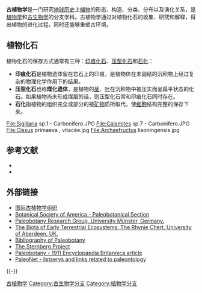 {{古生物}}
'''古植物学'''是一门研究[[地球历史|地球历史]]上[[植物|植物]]的形态、构造、分类、分布以及演化关系，是[[植物学|植物学]]和[[古生物学|古生物学]]的分支学科。古植物学通过对植物化石的收集、研究和解释，得出植物的进化过程，同时还能够重塑古环境。
==植物化石==
植物化石的保存方式通常有三种：[[印痕化石|印痕化石]]、[[压型化石|压型化石]]和[[石化|石化]]：
*'''印痕化石'''是植物遗体留在岩石上的印痕，是植物体在未固结的沉积物上经过复杂的物理化学作用下的结果。
*'''压型化石'''也称'''煤化遗体'''，是植物的[[茎|茎]]、[[叶|叶]]在沉积物中被压实而呈扁平状态的化石。如果植物尚未形成煤层的话，则压型化石常和印痕化石同时存在。
*'''石化'''指植物的组织完全或部分的被[[矿物|矿物]]质所取代，使[[细胞|细胞]]结构完整的保存下来。
<gallery>
File:Sigillaria sp.1 - Carbonifero.JPG
File:Calamites sp.7 - Carbonifero.JPG
File:Cissus primaeva , vitacée.jpg
File:Archaefructus liaoningensis.jpg
</gallery>
==参考文献==
*{{cite book zh |author=[前苏联]Серге́й Ви́кторович Ме́йен，杜宽平等译  |title=古植物学基础|format=M |edition=1 |location=武汉 |publisher=中国地质大学出版社 |date=1991 |pages=1 |id= ISBN 7-5625-0659-0}}
*{{cite book zh |author= |title=古生物学名词 |format=M |edition=2 |location=北京 |publisher=科学出版社 |date=2009 |pages= |id= ISBN 978-7-03-025433-7}}
==外部链接==
* [http://www.palaeobotany.org/ 国际古植物学组织] {{Wayback|url=http://www.palaeobotany.org/ |date=20201124031811 }}
* [http://www.dartmouth.edu/~daghlian/paleo/ Botanical Society of America - Paleobotanical Section]{{Wayback|url=http://www.dartmouth.edu/~daghlian/paleo/ |date=20191021125043 }}
* [https://web.archive.org/web/20051025141647/http://www.uni-muenster.de/GeoPalaeontologie/Palaeo/Palbot/ebot.html Paleobotany Research Group, University Münster, Germany.]
* [http://www.abdn.ac.uk/rhynie/ The Biota of Early Terrestrial Ecosystems: The Rhynie Chert, University of Aberdeen, UK.] {{Wayback|url=http://www.abdn.ac.uk/rhynie/ |date=20200808191112 }}
* [https://web.archive.org/web/20070312151629/http://paleobotany.bio.ku.edu/BiblioOfPaleo.htm Bibliography of Paleobotany]
* [http://www.univie.ac.at/sternberg/ The Sternberg Project]{{Wayback|url=http://www.univie.ac.at/sternberg/ |date=20041010013206 }}
* [https://web.archive.org/web/20070220003619/http://www.1911encyclopedia.org/P/PA/PALAEOBOTANY.htm Paleobotany - 1911 Encyclopaedia Britannica article]
* [http://www.nhm.ac.uk/paleonet/ PaleoNet - listservs and links related to paleontology] {{Wayback|url=http://www.nhm.ac.uk/paleonet/ |date=20140808060206 }}

{{-}}
{{植物学}}
{{Authority control}}
[[Category:古植物学|]]
[[Category:古生物学分支|Category:古生物学分支]]
[[Category:植物学分支|Category:植物学分支]]